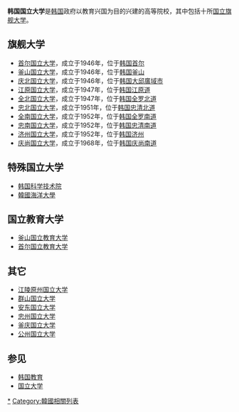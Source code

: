{{unreferenced|time=2011-05-31T14:23:39+00:00}}
'''韩国国立大学'''是[[韩国|韩国]]政府以教育兴国为目的兴建的高等院校，其中包括十所[[韩国国立旗舰大学|国立旗舰大学]]。

== 旗舰大学 ==
{{main|韩国国立旗舰大学}}
* [[首尔国立大学|首尔国立大学]]，成立于1946年，位于[[韩国|韩国]][[首尔|首尔]]
* [[釜山国立大学|釜山国立大学]]，成立于1946年，位于[[韩国|韩国]][[釜山|釜山]]
* [[庆北国立大学|庆北国立大学]]，成立于1946年，位于[[韩国|韩国]][[大邱廣域市|大邱廣域市]]
* [[江原国立大学|江原国立大学]]，成立于1947年，位于[[韩国|韩国]][[江原道_(韓國)|江原道]]
* [[全北国立大学|全北国立大学]]，成立于1947年，位于[[韩国|韩国]][[全罗北道|全罗北道]]
* [[忠北国立大学|忠北国立大学]]，成立于1951年，位于[[韩国|韩国]][[忠清北道|忠清北道]]
* [[全南国立大学|全南国立大学]]，成立于1952年，位于[[韩国|韩国]][[全罗南道|全罗南道]]
* [[忠南国立大学|忠南国立大学]]，成立于1952年，位于[[韩国|韩国]][[忠清南道|忠清南道]]
* [[济州国立大学|济州国立大学]]，成立于1952年，位于[[韩国|韩国]][[济州|济州]]
* [[庆尚国立大学|庆尚国立大学]]，成立于1968年，位于[[韩国|韩国]][[庆尚南道|庆尚南道]]

== 特殊国立大学 ==
* [[韩国科学技术院|韩国科学技术院]]
* [[韓國海洋大學|韓國海洋大學]]

== 国立教育大学 ==
* [[釜山国立教育大学|釜山国立教育大学]]
* [[首尔国立教育大学|首尔国立教育大学]]

== 其它 ==
* [[江陵原州国立大学|江陵原州国立大学]]
* [[群山国立大学|群山国立大学]]
* [[安东国立大学|安东国立大学]]
* [[忠州国立大学|忠州国立大学]]
* [[釜庆国立大学|釜庆国立大学]]
* [[公州国立大学|公州国立大学]]

== 参见 ==
* [[韩国教育|韩国教育]]
* [[国立大学|国立大学]]

[[Category:韓國公立大學|*]]
[[Category:韓國相關列表|Category:韓國相關列表]]